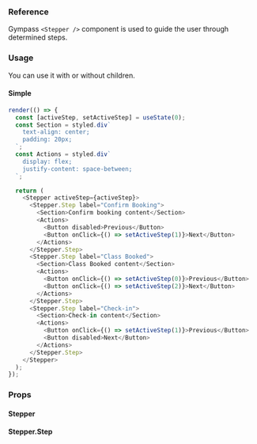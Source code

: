 ### Reference

Gympass `<Stepper />` component is used to guide the user through determined steps.

### Usage

You can use it with or without children.

#### Simple

```javascript reactLive=true center=true state=true
render(() => {
  const [activeStep, setActiveStep] = useState(0);
  const Section = styled.div`
    text-align: center;
    padding: 20px;
  `;
  const Actions = styled.div`
    display: flex;
    justify-content: space-between;
  `;

  return (
    <Stepper activeStep={activeStep}>
      <Stepper.Step label="Confirm Booking">
        <Section>Confirm booking content</Section>
        <Actions>
          <Button disabled>Previous</Button>
          <Button onClick={() => setActiveStep(1)}>Next</Button>
        </Actions>
      </Stepper.Step>
      <Stepper.Step label="Class Booked">
        <Section>Class Booked content</Section>
        <Actions>
          <Button onClick={() => setActiveStep(0)}>Previous</Button>
          <Button onClick={() => setActiveStep(2)}>Next</Button>
        </Actions>
      </Stepper.Step>
      <Stepper.Step label="Check-in">
        <Section>Check-in content</Section>
        <Actions>
          <Button onClick={() => setActiveStep(1)}>Previous</Button>
          <Button disabled>Next</Button>
        </Actions>
      </Stepper.Step>
    </Stepper>
  );
});
```

### Props

#### Stepper

<PropsTable component="Stepper" platform="web" />

#### Stepper.Step

<PropsTable component="Stepper.Step" platform="web" />
